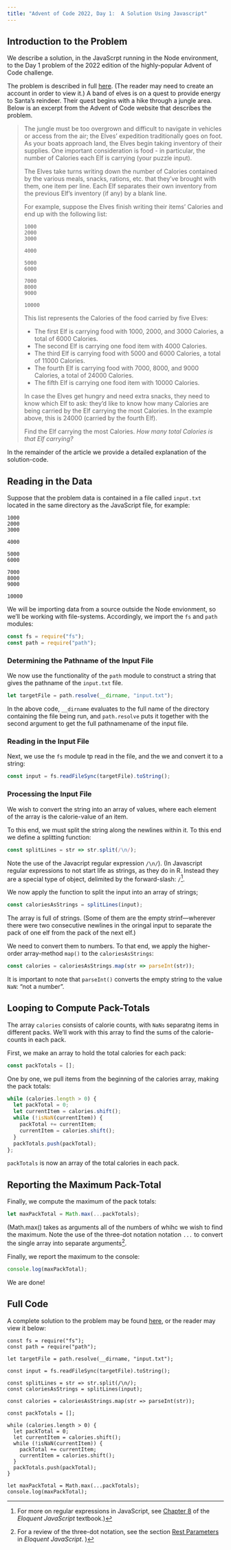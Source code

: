 ```yaml
---
title: "Advent of Code 2022, Day 1:  A Solution Using Javascript"
---
```


## Introduction to the Problem

We describe a solution, in the JavaScrpt running in the Node environment, to the Day 1 problem of the 2022 edition of the highly-popular Advent of Code challenge.

The problem is described in full [here](https://adventofcode.com/2022/day/1).  (The reader may need to create an account in order to view it.)  A band of elves is on a quest to provide energy to Santa's reindeer.  Their quest begins with a hike through a jungle area. Below is an excerpt from the Advent of Code website that describes the problem.

<blockquote>
The jungle must be too overgrown and difficult to navigate in vehicles or access from the air; the Elves' expedition traditionally goes on foot. As your boats approach land, the Elves begin taking inventory of their supplies. One important consideration is food - in particular, the number of Calories each Elf is carrying (your puzzle input).

The Elves take turns writing down the number of Calories contained by the various meals, snacks, rations, etc. that they've brought with them, one item per line. Each Elf separates their own inventory from the previous Elf's inventory (if any) by a blank line.

For example, suppose the Elves finish writing their items' Calories and end up with the following list:

```
1000
2000
3000

4000

5000
6000

7000
8000
9000

10000
```

This list represents the Calories of the food carried by five Elves:


* The first Elf is carrying food with 1000, 2000, and 3000 Calories, a total of 6000 Calories.
* The second Elf is carrying one food item with 4000 Calories.
* The third Elf is carrying food with 5000 and 6000 Calories, a total of 11000 Calories.
* The fourth Elf is carrying food with 7000, 8000, and 9000 Calories, a total of 24000 Calories.
* The fifth Elf is carrying one food item with 10000 Calories.

In case the Elves get hungry and need extra snacks, they need to know which Elf to ask: they'd like to know how many Calories are being carried by the Elf carrying the most Calories. In the example above, this is 24000 (carried by the fourth Elf).

Find the Elf carrying the most Calories. *How many total Calories is that Elf carrying?*

</blockquote>

In the remainder of the article we provide a detailed explanation of the solution-code.

## Reading in the Data

Suppose that the problem data is contained in a file called `input.txt` located in the same directory as the JavaScript file, for example:

```{filename="input.txt"}
1000
2000
3000

4000

5000
6000

7000
8000
9000

10000
```

We will be importing data from a source outside the Node envionment, so we'll be working with file-systems.  Accordingly, we import the `fs` and `path` modules:

```js
const fs = require("fs");
const path = require("path");
```

### Determining the Pathname of the Input File

We now use the functionality of the `path` module to construct a string that gives the pathname of the `input.txt` file.  

```.js
let targetFile = path.resolve(__dirname, "input.txt");
```

In the above code, `__dirname` evaluates to the full name of the directory containing the file being run, and `path.resolve` puts it together with the second argument
to get the full pathnamename of the input file.

### Reading in the Input File

Next, we use the `fs` module tp read in the file, and the we and convert it to a string:

```js
const input = fs.readFileSync(targetFile).toString();
```

### Processing the Input File

We wish to convert the string into an array of values, where each element of the array is the calorie-value of an item.

To this end, we must split the string along the newlines within it.  To this end we define a splitting function:

```js
const splitLines = str => str.split(/\n/);
```

Note the use of the Javacript regular expression `/\n/`).  (In Javascript regular expressions to not start life as strings, as they do in R.  Instead they are a special type of object, delimited by the forward-slash: `/`[^1]. 

[^1]: For more on regular expressions in JavaScript, see [Chapter 8](https://eloquentjavascript.net/09_regexp.html) of the *Eloquent JavaScript* textbook.)

We now apply the function to split the input into an array of strings;

```js
const caloriesAsStrings = splitLines(input);
```

The array is full of strings.  (Some of them are the empty strinf---wherever there were two consecutive newlines in the oringal input to separate the pack of one elf from the pack of the next elf.)

We need to convert them to numbers.  To that end, we apply the higher-order array-method `map()` to the `caloriesAsStrings`:

```js
const calories = caloriesAsStrings.map(str => parseInt(str));
```

It is important to note that `parseInt()` converts the empty string to the value `NaN`:  "not a number".

## Looping to Compute Pack-Totals

The array `calories` consists of calorie counts, with `NaNs` separatng items in different packs.  We'll work with this array to find the sums of the calorie-counts in each pack.

First, we make an array to hold the total calories for each pack:

```js
const packTotals = [];
```


One by one, we pull items from the beginning of the calories array, making the pack totals:

```js
while (calories.length > 0) {
  let packTotal = 0;
  let currentItem = calories.shift();
  while (!isNaN(currentItem)) {
    packTotal += currentItem;
    currentItem = calories.shift();
  }
  packTotals.push(packTotal);
};
```

`packTotals` is now an array of the total calories in each pack.

## Reporting the Maximum Pack-Total

Finally, we compute the maximum of the pack totals:

```js
let maxPackTotal = Math.max(...packTotals);
```

(Math.max() takes as arguments all of the numbers of whihc we wish to find the maximum.  Note the use of the three-dot notation notation `...` to convert the single array into separate arguments[^2].

[^2]: For a review of the three-dot notation, see the section [Rest Parameters](https://eloquentjavascript.net/04_data.html#h_hX9DkIBp9y) in *Eloquent JavaScript*. )

Finally, we report the maximum to the console:

```js
console.log(maxPackTotal);
```

We are done!

## Full Code

A complete solution to the problem may be found [here](main.js), or the reader may view it below:

```.javascript
const fs = require("fs");
const path = require("path");

let targetFile = path.resolve(__dirname, "input.txt");

const input = fs.readFileSync(targetFile).toString();

const splitLines = str => str.split(/\n/);
const caloriesAsStrings = splitLines(input);

const calories = caloriesAsStrings.map(str => parseInt(str));

const packTotals = [];

while (calories.length > 0) {
  let packTotal = 0;
  let currentItem = calories.shift();
  while (!isNaN(currentItem)) {
    packTotal += currentItem;
    currentItem = calories.shift();
  }
  packTotals.push(packTotal);
}

let maxPackTotal = Math.max(...packTotals);
console.log(maxPackTotal);
```